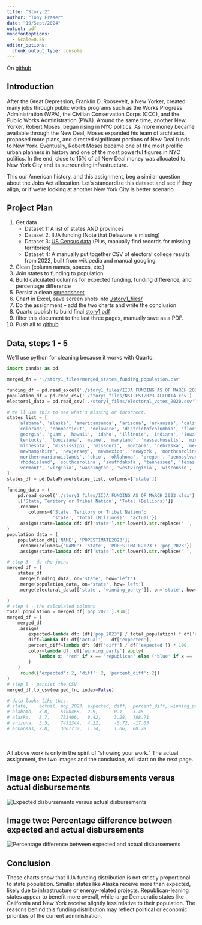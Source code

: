 ```yaml
---
title: "Story 2"
author: "Tony Fraser"
date: "19/Sept/2024"
output: pdf
monofontoptions: 
  - Scale=0.55
editor_options: 
  chunk_output_type: console
---
```


On [github](https://github.com/tonythor/cuny-datascience/tree/develop/data608-vis) 

\newpage


## Introduction
After the Great Depression, Franklin D. Roosevelt, a New Yorker, created many jobs through public works programs such as the Works Progress Administration (WPA), the Civilian Conservation Corps (CCC), and the Public Works Administration (PWA). Around the same time, another New Yorker, Robert Moses, began rising in NYC politics. As more money became available through the New Deal, Moses expanded his team of architects, proposed more plans, and directed significant portions of New Deal funds to New York. Eventually, Robert Moses became one of the most prolific urban planners in history and one of the most powerful figures in NYC politics. In the end, close to 15% of all New Deal money was allocated to New York City and its surrounding infrastructure.

This our American history, and this assignment, beg a similar question about the Jobs Act allocation. Let's standardize this dataset and see if they align, or if we're looking at another New York City is better scenario.

##  Project Plan
1. Get data
    * Dataset 1: A list of states AND provinces
    * Dataset 2: IIJA funding (Note that Delaware is missing)
    * Dataset 3: [US Census data](https://www.census.gov/data/tables/time-series/demo/popest/2020s-state-total.html) (Plus, manually find records for missing territories)
    * Dataset 4: A manually put together CSV of electoral college results from 2022, built from wikipedia and manual googling. 
2. Clean (column names, spaces, etc.)
3. Join states to funding to population
4. Build calculated columns for expected funding, funding difference, and percentage difference
5. Persist a clean [spreadsheet](https://github.com/tonythor/cuny-datascience/blob/develop/data608-vis/story1_files/merged_states_funding_population.csv)
6. Chart in Excel, save screen shots into [./story1_files/](https://github.com/tonythor/cuny-datascience/tree/develop/data608-vis/story1_files) 
7. Do the assignment -- add the two charts and write the conclusion
9. Quarto publish to build final [story1.pdf](https://github.com/tonythor/cuny-datascience/blob/develop/data608-vis/story1.pdf)
10. filter this document to the last three pages, manually save as a PDF. 
10. Push all to [github](https://github.com/tonythor/cuny-datascience/tree/develop/data608-vis)

## Data, steps 1 - 5 

We'll use python for cleaning because it works with Quarto. 

```python
import pandas as pd

merged_fn = './story1_files/merged_states_funding_population.csv'

funding_df = pd.read_excel('./story1_files/IIJA FUNDING AS OF MARCH 2023.xlsx')
population_df = pd.read_csv('./story1_files/NST-EST2023-ALLDATA.csv')
electoral_data = pd.read_csv('./story1_files/electoral_votes_2020.csv')

# We'll use this to see what's missing or incorrect.
states_list = [
    'alabama', 'alaska', 'americansamoa', 'arizona', 'arkansas', 'california', 
    'colorado', 'connecticut', 'delaware', 'districtofcolumbia', 'florida', 
    'georgia', 'guam', 'hawaii', 'idaho', 'illinois', 'indiana', 'iowa', 'kansas', 
    'kentucky', 'louisiana', 'maine', 'maryland', 'massachusetts', 'michigan', 
    'minnesota', 'mississippi', 'missouri', 'montana', 'nebraska', 'nevada', 
    'newhampshire', 'newjersey', 'newmexico', 'newyork', 'northcarolina', 'northdakota', 
    'northernmarianaislands', 'ohio', 'oklahoma', 'oregon', 'pennsylvania', 'puertorico', 
    'rhodeisland', 'southcarolina', 'southdakota', 'tennessee', 'texas', 'utah', 
    'vermont', 'virginia', 'washington', 'westvirginia', 'wisconsin', 'wyoming'
]
states_df = pd.DataFrame(states_list, columns=['state'])

funding_data = (
    pd.read_excel('./story1_files/IIJA FUNDING AS OF MARCH 2023.xlsx')
    [['State, Teritory or Tribal Nation', 'Total (Billions)']]
    .rename(
        columns={'State, Teritory or Tribal Nation': 
                 'state', 'Total (Billions)': 'actual'})
    .assign(state=lambda df: df['state'].str.lower().str.replace(' ', ''))
)
population_data = (
    population_df[['NAME', 'POPESTIMATE2023']]
    .rename(columns={'NAME': 'state', 'POPESTIMATE2023': 'pop_2023'})
    .assign(state=lambda df: df['state'].str.lower().str.replace(' ', '')))

# step 3 - do the joins
merged_df = (
    states_df
    .merge(funding_data, on='state', how='left')
    .merge(population_data, on='state', how='left')
    .merge(electoral_data[['state', 'winning_party']], on='state', how='left')

)
# step 4 - the calculated columns
total_population = merged_df['pop_2023'].sum()
merged_df = (
    merged_df
    .assign(
        expected=lambda df: (df['pop_2023'] / total_population) * df['actual'].sum(),
        diff=lambda df: df['actual'] - df['expected'],
        percent_diff=lambda df: (df['diff'] / df['expected']) * 100,
        color=lambda df: df['winning_party'].apply(
            lambda x: 'red' if x == 'republican' else ('blue' if x == 'democrat' else 'gray')
        )
    )
    .round({'expected': 2, 'diff': 2, 'percent_diff': 2}) 
)
# step 5 - persist the CSV 
merged_df.to_csv(merged_fn, index=False)

# data looks like this.
# state,    actual, pop_2023, expected, diff,  percent_diff, winning_party
# alabama,  3.0,    5108468,  2.9,      0.1,   3.45
# alaska,   3.7,    733406,   0.42,     3.28,  788.71
# arizona,  3.5,    7431344,  4.22,     -0.72, -17.03
# arkansas, 2.8,    3067732,  1.74,     1.06,  60.78
```

<br><br>
All above work is only in the spirit of "showing your work."  The actual assignment, the two images and the conclusion, will start on the next page.


\newpage
## Image one: Expected disbursements versus actual disbursements
![Expected disbursements versus actual disbursements](./story1_files/actual_funds_delivered.jpg)
\newpage

## Image two: Percentage difference between expected and actual disbursements
![Percentage difference between expected and actual disbursements](./story1_files/percent_diff.jpg)
\newpage

## Conclusion
These charts show that IIJA funding distribution is not strictly proportional to state population. Smaller states like Alaska receive more than expected, likely due to infrastructure or energy-related projects. Republican-leaning states appear to benefit more overall, while large Democratic states like California and New York receive slightly less relative to their population. The reasons behind this funding distribution may reflect political or economic priorities of the current administration.
